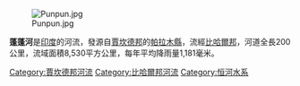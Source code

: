 [[Image:Punpun.jpg|right]]

'''蓬蓬河'''是[[印度|印度]]的河流，發源自[[賈坎德邦|賈坎德邦]]的[[帕拉木縣|帕拉木縣]]，流經[[比哈爾邦|比哈爾邦]]，河道全長200公里，流域面積8,530平方公里，每年平均降雨量1,181毫米。

{{India-geo-stub}}
[[Category:賈坎德邦河流|Category:賈坎德邦河流]]
[[Category:比哈爾邦河流|Category:比哈爾邦河流]]
[[Category:恒河水系|Category:恒河水系]]